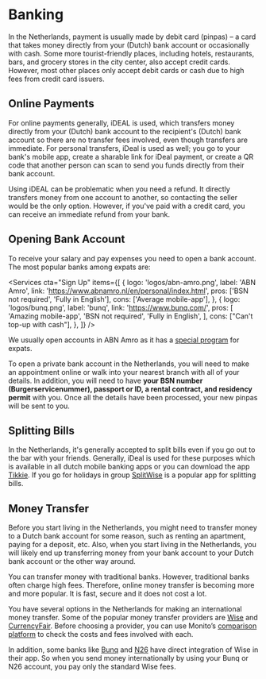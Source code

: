 
<meta id="banking" title="Banking" />

# Banking

In the Netherlands, payment is usually made by debit card (pinpas) – a card that takes money directly from your (Dutch) bank account or occasionally with cash. Some more tourist-friendly places, including hotels, restaurants, bars, and grocery stores in the city center, also accept credit cards. However, most other places only accept debit cards or cash due to high fees from credit card issuers.

## Online Payments

For online payments generally, iDEAL is used, which transfers money directly from your (Dutch) bank account to the recipient's (Dutch) bank account so there are no transfer fees involved, even though transfers are immediate. For personal transfers, iDeal is used as well; you go to your bank's mobile app, create a sharable link for iDeal payment, or create a QR code that another person can scan to send you funds directly from their bank account.

<callout type="warning">
    Using iDEAL can be problematic when you need a refund. It directly transfers
    money from one account to another, so contacting the seller would be the
    only option. However, if you've paid with a credit card, you can receive an
    immediate refund from your bank.
</callout>

## Opening Bank Account

To receive your salary and pay expenses you need to open a bank account. The most popular banks among expats are:

<Services
    cta="Sign Up"
    items={[
        {
            logo: 'logos/abn-amro.png',
            label: 'ABN Amro',
            link: 'https://www.abnamro.nl/en/personal/index.html',
            pros: ['BSN not required', 'Fully in English'],
            cons: ['Average mobile-app'],
        },
        {
            logo: 'logos/bunq.png',
            label: 'bunq',
            link: 'https://www.bunq.com/',
            pros: [
                'Amazing mobile-app',
                'BSN not required',
                'Fully in English',
            ],
            cons: ["Can't top-up with cash"],
        },
    ]}
/>

We usually open accounts in ABN Amro as it has a [special program](https://www.abnamro.nl/en/personal/payments/open-an-account/make-appointment.html) for expats.

To open a private bank account in the Netherlands, you will need to make an appointment online or walk into your nearest branch with all of your details. In addition, you will need to have **your BSN number (Burgerservicenummer), passport or ID, a rental contract, and residency permit** with you. Once all the details have been processed, your new pinpas will be sent to you.

## Splitting Bills

In the Netherlands, it's generally accepted to split bills even if you go out to the bar with your friends. Generally, iDeal is used for these purposes which is available in all dutch mobile banking apps or you can download the app [Tikkie](https://www.tikkie.me/). If you go for holidays in group [SplitWise](https://www.splitwise.com/) is a popular app for splitting bills.

<youtube id="ghosTeOGYQI" />

## Money Transfer

Before you start living in the Netherlands, you might need to transfer money to a Dutch bank account for some reason, such as renting an apartment, paying for a deposit, etc. Also, when you start living in the Netherlands, you will likely end up transferring money from your bank account to your Dutch bank account or the other way around.

You can transfer money with traditional banks. However, traditional banks often charge high fees. Therefore, online money transfer is becoming more and more popular. It is fast, secure and it does not cost a lot.

You have several options in the Netherlands for making an international money transfer. Some of the popular money transfer providers are [Wise](https://wise.com/) and [CurrencyFair](https://www.currencyfair.com/expatica-10). Before choosing a provider, you can use Monito’s [comparison platform](https://www.monito.com/) to check the costs and fees involved with each.

In addition, some banks like [Bunq](https://www.bunq.com/e/homepage) and [N26](https://n26.com/en-eu) have direct integration of Wise in their app. So when you send money internationally by using your Bunq or N26 account, you pay only the standard Wise fees.

